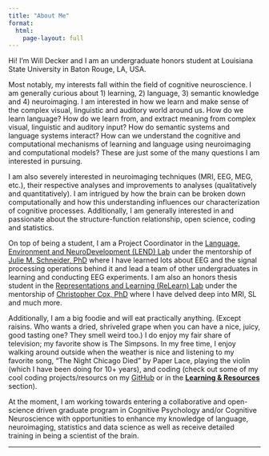 ```yaml
---
title: "About Me"
format:
  html:
    page-layout: full
---
```


Hi! I'm Will Decker and I am an undergraduate honors student at Louisiana State University in Baton Rouge, LA, USA.

Most notably, my interests fall within the field of cognitive neuroscience. I am generally curious about 1) learning, 2) language, 3) semantic knowledge and 4) neuroimaging. I am interested in how we learn and make sense of the complex visual, linguistic and auditory world around us. How do we learn language? How do we learn from, and extract meaning from complex visual, linguistic and auditory input? How do semantic systems and language systems interact? How can we understand the cognitive and computational mechanisms of learning and language using neuroimaging and computational models? These are just some of the many questions I am interested in pursuing. 

I am also severely interested in neuroimaging techniques (MRI, EEG, MEG, etc.), their respective analyses and improvements to analyses (qualitatively and quantitatively). I am intrigued by how the brain can be broken down computationally and how this understanding influences our characterization of cognitive processes. Additionally, I am generally interested in and passionate about the structure-function relationship, open science, coding and statistics.

On top of being a student, I am a Project Coordinator in the [Language, Environment and NeuroDevelopment (LEND) Lab](https://juschnei.wixsite.com/lendlab) under the mentorship of [Julie M. Schneider, PhD](https://www.lsu.edu/hss/comd/faculty/schneider.php) where I have learned lots about EEG and the signal processing operations behind it and lead a team of other undergraduates in learning and conducting EEG experiments. I am also an honors thesis student in the [Representations and Learning (ReLearn) Lab](https://faculty.lsu.edu/chriscox/index.php) under the mentorship of [Christopher Cox, PhD](https://www.lsu.edu/hss/psychology/faculty/cognitive/cox.php) where I have delved deep into MRI, SL and much more.

Additionally, I am a big foodie and will eat practically anything. (Except raisins. Who wants a dried, shriveled grape when you can have a nice, juicy, good tasting one? They smell weird too.) I do enjoy my fair share of television; my favorite show is The Simpsons. In my free time, I enjoy walking around outside when the weather is nice and listening to my favorite song, "The Night Chicago Died" by Paper Lace, playing the violin (which I have been doing for 10+ years), and coding (check out some of my cool coding projects/resourcs on my [GitHub](mysci.qmd#github) or in the [**Learning & Resources**](https://w-decker.github.io/mylearning.html) section).

At the moment, I am working towards entering a collaborative and open-science driven graduate program in Cognitive Psychology and/or Cognitive Neuroscience with opportunities to enhance my knowledge of language, neuroimaging, statistics and data science as well as receive detailed training in being a scientist of the brain.

---